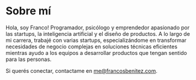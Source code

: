 # Sobre mí

Hola, soy Franco! Programador, psicólogo y emprendedor apasionado por las startups, la inteligencia artificial y el diseño de productos. A lo largo de mi carrera, trabajé con varias startups, especializándome en transformar necesidades de negocio complejas en soluciones técnicas eficientes mientras ayudo a los equipos a desarrollar productos que tengan sentido para las personas.

Si querés conectar, contactame en me@francosbenitez.com.
